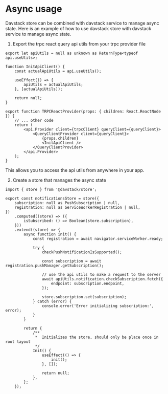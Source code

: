 # Async usage

Davstack store can be combined with davstack service to manage async state. Here is an example of how to use davstack store with davstack service to manage async state.

1. Export the trpc react query api utils from your trpc provider file

```tsx
export let apiUtils = null as unknown as ReturnType<typeof api.useUtils>;

function InitApiClient() {
	const actualApiUtils = api.useUtils();

	useEffect(() => {
		apiUtils = actualApiUtils;
	}, [actualApiUtils]);

	return null;
}

export function TRPCReactProvider(props: { children: React.ReactNode }) {
	// ... other code
	return (
		<api.Provider client={trpcClient} queryClient={queryClient}>
			<QueryClientProvider client={queryClient}>
				{props.children}
				<InitApiClient />
			</QueryClientProvider>
		</api.Provider>
	);
}
```

This allows you to access the api utils from anywhere in your app.

2. Create a store that manages the async state

```tsx
import { store } from '@davstack/store';

export const notificationsStore = store({
	subscription: null as PushSubscription | null,
	registration: null as ServiceWorkerRegistration | null,
})
	.computed((store) => ({
		isSubscribed: () => Boolean(store.subscription),
	}))
	.extend((store) => {
		async function init() {
			const registration = await navigator.serviceWorker.ready;

			try {
				checkPushNotificationIsSupported();

				const subscription = await registration.pushManager.getSubscription();

				// use the api utils to make a request to the server
				await apiUtils.notification.checkSubscription.fetch({
					endpoint: subscription.endpoint,
				});

				store.subscription.set(subscription);
			} catch (error) {
				console.error('Error initializing subscription:', error);
			}
		}

		return {
			/**
			 *  Initializes the store, should only be place once in root layout
			 */
			Init() {
				useEffect(() => {
					init();
				}, []);

				return null;
			},
		};
	});
```

